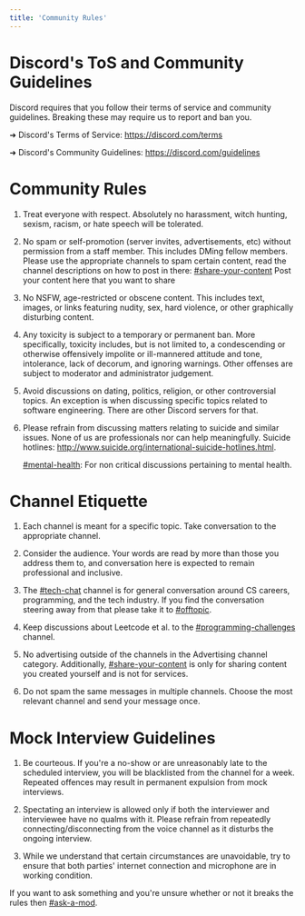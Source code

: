 ```yaml
---
title: 'Community Rules'
---
```


# Discord's ToS and Community Guidelines

Discord requires that you follow their terms of service and community guidelines. Breaking these may require us to report and ban you.

➜ Discord's Terms of Service: https://discord.com/terms

➜ Discord's Community Guidelines: https://discord.com/guidelines

# Community Rules

1. Treat everyone with respect. Absolutely no harassment, witch hunting, sexism, racism, or hate speech will be tolerated.

2. No spam or self-promotion (server invites, advertisements, etc) without permission from a staff member. This includes DMing fellow members. Please use the appropriate channels to spam certain content, read the channel descriptions on how to post in there: [#share-your-content](https://discord.com/channels/334891772696330241/343186849348583463) Post your content here that you want to share

3. No NSFW, age-restricted or obscene content. This includes text, images, or links featuring nudity, sex, hard violence, or other graphically disturbing content.

4. Any toxicity is subject to a temporary or permanent ban. More specifically, toxicity includes, but is not limited to, a condescending or otherwise offensively impolite or ill-mannered attitude and tone, intolerance, lack of decorum, and ignoring warnings. Other offenses are subject to moderator and administrator judgement.

5. Avoid discussions on dating, politics, religion, or other controversial topics. An exception is when discussing specific topics related to software engineering. There are other Discord servers for that.

6. Please refrain from discussing matters relating to suicide and similar issues. None of us are professionals nor can help meaningfully. Suicide hotlines: http://www.suicide.org/international-suicide-hotlines.html.

    [#mental-health](https://discord.com/channels/334891772696330241/342789684876935168): For non critical discussions pertaining to mental health.

# Channel Etiquette

1. Each channel is meant for a specific topic. Take conversation to the appropriate channel.

2. Consider the audience. Your words are read by more than those you address them to, and conversation here is expected to remain professional and inclusive.

3. The [#tech-chat](https://discord.com/channels/334891772696330241/334891772696330241) channel is for general conversation around CS careers, programming, and the tech industry. If you find the conversation steering away from that please take it to [#offtopic](https://discord.com/channels/334891772696330241/339946151442776064).

4. Keep discussions about Leetcode et al. to the [#programming-challenges](https://discord.com/channels/334891772696330241/339946171537686540) channel.

5. No advertising outside of the channels in the Advertising channel category. Additionally, [#share-your-content](https://discord.com/channels/334891772696330241/343186849348583463) is only for sharing content you created yourself and is not for services.

6. Do not spam the same messages in multiple channels. Choose the most relevant channel and send your message once.

# Mock Interview Guidelines

1. Be courteous. If you're a no-show or are unreasonably late to the scheduled interview, you will be blacklisted from the channel for a week. Repeated offences may result in permanent expulsion from mock interviews.

2. Spectating an interview is allowed only if both the interviewer and interviewee have no qualms with it. Please refrain from repeatedly connecting/disconnecting from the voice channel as it disturbs the ongoing interview.

3. While we understand that certain circumstances are unavoidable, try to ensure that both parties' internet connection and microphone are in working condition.

If you want to ask something and you're unsure whether or not it breaks the rules then [#ask-a-mod](https://discord.com/channels/334891772696330241/1040321855581593681).

